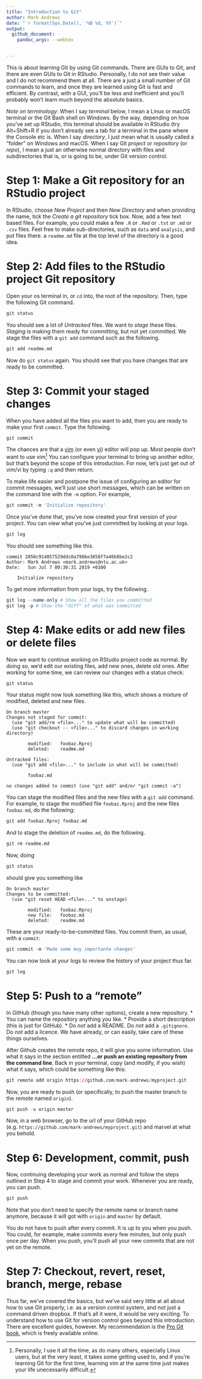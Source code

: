 ```yaml
---
title: "Introduction to Git"
author: Mark Andrews
date: "`r format(Sys.Date(), '%B %d, %Y')`"
output: 
  github_document:
    pandoc_args: --webtex


---
```


This is about learning Git by using Git commands. 
There are GUIs to Git, and there are even GUIs to Git in RStudio. Personally, I
do not see their value and I do not recommend them at all. There are a just a
small number of Git commands to learn, and once they are learned using Git is
fast and efficient. By contrast, with a GUI, you'll be less and inefficient and
you'll probably won't learn much beyond the absolute basics. 

<!-- The following code will definitely work on Linux and in the [Git Bash shell](https://git-scm.com/downloads) on -->
<!-- Windows (I tested both), and I am $1 - \epsilon$ certain it will work in a bash -->
<!-- shell (or other shells) in the macOS's terminal. Some of the steps, such as -->
<!-- creating an empty directory, creating text files, editing files, etc., can be -->
<!-- done in many different ways, such as with operating system's normal file -->
<!-- managers (e.g. macOS's "Finder", Window's "File Explorer"), and then making, -->
<!-- deleting, and editing files in, e.g., RStudio. It is only the Git commands -->
<!-- themselves, which all begin `git ...`, that need to executed in the your terminal. -->

*Note on terminology*: When I say *terminal* below, I mean a Linux or macOS
terminal or the Git Bash shell on Windows. By the way, depending on how you've
set up RStudio, this terminal should be available in RStudio (try Alt+Shift+R if
you don't already see a tab for a terminal in the pane where the Console etc is.
When I say *directory*, I just mean what is usually called a "folder" on Windows
and macOS. When I say Git *project* or *repository* (or *repo*), I mean a just
an otherwise normal directory with files and subdirectories that is, or is going
to be, under Git version control.

# Step 1: Make a Git repository for an RStudio project


In RStudio, choose *New Project* and then *New Directory* and when providing the
name, tick the *Create a git repository* tick box. Now, add a few text based
files. For example, you could make a few `.R` or `.Rmd` or `.txt` or `.md` or
`.csv` files. Feel free to make sub-directories, such as `data` and `analysis`,
and put files there.   a `readme.md` file at the top level of the directory is a
good idea.

# Step 2: Add files to the RStudio project Git repository

Open your os terminal in, or `cd` into, the root of the repository. Then, type the following Git command.
```r
git status 
```
You should see a lot of *Untracked* files. We want to *stage* these files. *Staging* is making them ready for committing, but not yet committed. We stage the files with a `git add` command such as the following.
```r
git add readme.md
```
Now do `git status` again. You should see that you have changes that are ready to be committed.

# Step 3: Commit your staged changes

When you have added all the files you want to add, then you are ready to make your first `commit`. Type the following.
```r
git commit
```
The chances are that a [vim](https://www.vim.org/) (or even [vi](https://en.wikipedia.org/wiki/Vi)) editor will pop up. Most people don't want to use vim^[Personally, I use it all the time, as do many others, especially Linux users, but at the very least, it takes some getting used to, and if you're learning Git for the first time, learning vim at the same time just makes your life unecessarily difficult.] You can configure your terminal to bring up another editor, but that's beyond the scope of this introduction. For now, let's just get out of vim/vi by typing `:q` and then return. 

To make life easier and postpone the issue of configuring an editor for commit messages, we'll just use short messages, which can be written on the command line with the `-m` option. For example, 
```r
git commit -m 'Initialize repository'
```

Once you've done that, you've now created your first version of your project. You can view what you've just committed by looking at your logs.
```r
git log
```

You should see something like this.
```
commit 2050c914857529ddc0a7986e3858f7a46b8be2c2
Author: Mark Andrews <mark.andrews@ntu.ac.uk>
Date:   Sun Jul 7 00:36:31 2019 +0100

    Initialize repository

```

To get more information from your logs, try the following.
```r
git log --name-only # Show all the files you committed
git log -p # Show the "diff" of what was committed
```


# Step 4: Make edits or add new files or delete files

Now we want to continue working on RStudio project code as normal. By doing so,
we'd edit our existing files, add new ones, delete old ones. After working for
some time, we can review our changes with a status check:
```r
git status 
```
Your status might now look something like this, which shows a mixture of modified, deleted and new files.
```
On branch master
Changes not staged for commit:
  (use "git add/rm <file>..." to update what will be committed)
  (use "git checkout -- <file>..." to discard changes in working directory)

        modified:   foobaz.Rproj
        deleted:    readme.md

Untracked files:
  (use "git add <file>..." to include in what will be committed)

        foobaz.md

no changes added to commit (use "git add" and/or "git commit -a")
```

You can stage the modified files and the new files with a `git add` command. For example, to stage the modified file `foobaz.Rproj` and the new files `foobaz.md`, do the following:
```r
git add foobaz.Rproj foobaz.md
```
And to stage the deletion of `readme.md`, do the following.
```r
git rm readme.md
```

Now, doing 
```r
git status 
```
should give you something like 
```
On branch master
Changes to be committed:
  (use "git reset HEAD <file>..." to unstage)

        modified:   foobaz.Rproj
        new file:   foobaz.md
        deleted:    readme.md

```
These are your ready-to-be-committed files. You commit them, as usual, with a `commit`:
```r
git commit -m 'Made some muy importante changes'
```

You can now look at your logs to review the history of your project thus far. 
```r
git log
```

# Step 5: Push to a "remote"

In GitHub (though you have many other options), create a new repository. 
* You can name the repository anything you like.
* Provide a short description (this is just for GitHub).
* Do *not* add a README. Do *not* add a `.gitignore`. Do *not* add a licence. We have already, or can easily, take care of these things ourselves.

After Github creates the remote repo, it will give you some information. Use what it says in the section entitled **…or push an existing repository from the command line**. Back in your terminal, copy (and modify, if you wish) what it says, which could be something like this:
```r
git remote add origin https://github.com/mark-andrews/myproject.git
```
Now, you are ready to push (or specifically, to push the master branch to the remote named `origin`).
```r
git push -u origin master
```

Now, in a web browser, go to the url of your GitHub repo (e.g. `https://github.com/mark-andrews/myproject.git`) and marvel at what you behold.

# Step 6: Development, commit, push

Now, continuing developing your work as normal and follow the steps outlined in Step 4 to stage and commit your work. Whenever you are ready, you can push.
```r
git push 
```
Note that you don't need to specify the remote name or branch name anymore, because it will got with `origin` and `master` by default.

You do not have to push after every commit. It is up to you when you push. You could, for example, make commits every few minutes, but only push once per day. When you push, you'll push all your new commits that are not yet on the remote.

# Step 7: Checkout, revert, reset, branch, merge, rebase

Thus far, we've covered the basics, but we've said very little at all 
about how to use Git properly, i.e. as a version control system, and not just a command driven dropbox. If that's all it were, it would be very exciting. To understand how to use Git for version control goes beyond this introduction. There are excellent guides, however. My recommendation is the [Pro Git book](https://git-scm.com/book/en/v2), which is freely available online. 

